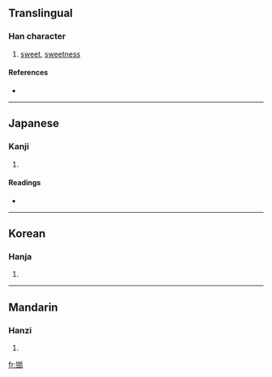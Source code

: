 ==Translingual==

===Han character===
{{Han char|rn=99|rad=甘|as=06|sn=11|four=|canj=廿一竹十口 (TMHJR)}}

# [[sweet]], [[sweetness]]

====References====
* {{Han ref|kx=0754.110|dkj=21655|dj=1161.050|hdz=42414.100|uh=751B|ud=29979}}

----

==Japanese==

===Kanji===
{{ja-kanji|grade=|rs=甘06}}

# {{defn|Japanese}}

====Readings====
* {{ja-readings|on=[[てん]] (ten)|kun=[[うまい]] (umai)|nanori=}}

----

==Korean==

===Hanja===
{{ko-hanja|hangeul=첨|eumhun=|rv=cheom|mr=ch'ŏm|y=chem}}

# {{defn|Korean}}

----

==Mandarin==

===Hanzi===
{{cmn-hanzi|pin=[[hán]] ([[han2]]), [[tián]] ([[tian2]])|wg=han<sup>2</sup>, t'ien<sup>2</sup>}}

# {{defn|Mandarin}}

[[fr:甛]]